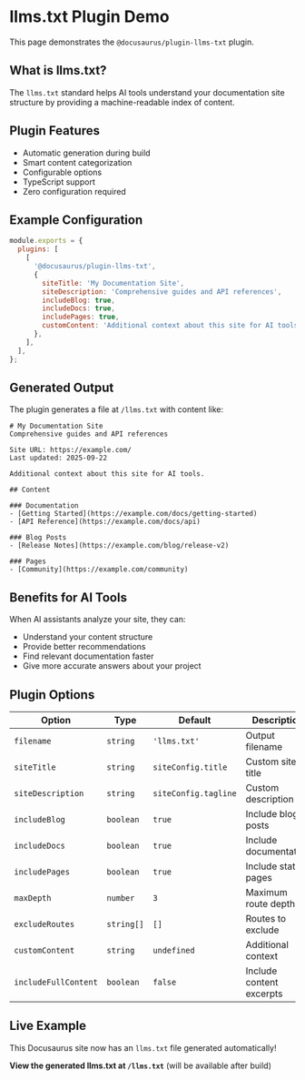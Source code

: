 # llms.txt Plugin Demo

This page demonstrates the `@docusaurus/plugin-llms-txt` plugin.

## What is llms.txt?

The `llms.txt` standard helps AI tools understand your documentation site structure by providing a machine-readable index of content.

## Plugin Features

- Automatic generation during build
- Smart content categorization
- Configurable options
- TypeScript support
- Zero configuration required

## Example Configuration

```js title="docusaurus.config.js"
module.exports = {
  plugins: [
    [
      '@docusaurus/plugin-llms-txt',
      {
        siteTitle: 'My Documentation Site',
        siteDescription: 'Comprehensive guides and API references',
        includeBlog: true,
        includeDocs: true,
        includePages: true,
        customContent: 'Additional context about this site for AI tools.',
      },
    ],
  ],
};
```

## Generated Output

The plugin generates a file at `/llms.txt` with content like:

```
# My Documentation Site
Comprehensive guides and API references

Site URL: https://example.com/
Last updated: 2025-09-22

Additional context about this site for AI tools.

## Content

### Documentation
- [Getting Started](https://example.com/docs/getting-started)
- [API Reference](https://example.com/docs/api)

### Blog Posts
- [Release Notes](https://example.com/blog/release-v2)

### Pages
- [Community](https://example.com/community)
```

## Benefits for AI Tools

When AI assistants analyze your site, they can:

- Understand your content structure
- Provide better recommendations
- Find relevant documentation faster
- Give more accurate answers about your project

## Plugin Options

| Option | Type | Default | Description |
| --- | --- | --- | --- |
| `filename` | `string` | `'llms.txt'` | Output filename |
| `siteTitle` | `string` | `siteConfig.title` | Custom site title |
| `siteDescription` | `string` | `siteConfig.tagline` | Custom description |
| `includeBlog` | `boolean` | `true` | Include blog posts |
| `includeDocs` | `boolean` | `true` | Include documentation |
| `includePages` | `boolean` | `true` | Include static pages |
| `maxDepth` | `number` | `3` | Maximum route depth |
| `excludeRoutes` | `string[]` | `[]` | Routes to exclude |
| `customContent` | `string` | `undefined` | Additional context |
| `includeFullContent` | `boolean` | `false` | Include content excerpts |

## Live Example

This Docusaurus site now has an `llms.txt` file generated automatically!

**View the generated llms.txt at `/llms.txt`** (will be available after build)
